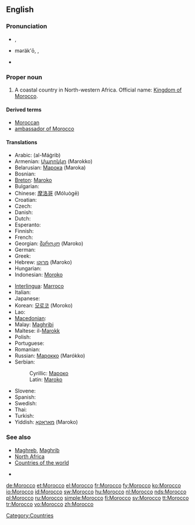 {{wikipedia}}
{{also|morocco}}
==English==

===Pronunciation===
* {{a|UK}} {{IPA|/məˈrɒkəʊ/}}, {{SAMPA|/m@"rQk@U/}}
* {{a|US}} məräk'ō, {{IPAchar|/məˈrɑkoʊ/}}, {{SAMPA|/m@"rAkoU/}}
* {{rhymes|ɒkəʊ}}

===Proper noun===
{{en-proper noun}}

# A coastal country in North-western Africa. Official name: [[Kingdom of Morocco]].

====Derived terms====
* [[Moroccan]]
* [[ambassador of Morocco]]

====Translations====
{{trans-top|country}}
* Arabic: {{Arab|[[المغرب]]}} (al-Máġrib)
* Armenian: [[Մարոկկո]] (Marokko)
* Belarusian: [[Марока]] (Maroka) {{f}}
* Bosnian: {{t-|bs|Maroko|m}}
* [[Breton]]: [[Maroko]]
* Bulgarian: {{t-|bg|Мароко|tr=Maróko|sc=Cyrl}}
* Chinese: [[摩洛哥]] (Móluògē)
* Croatian: {{t-|hr|Maroko|m}}
* Czech: {{t-|cs|Maroko|m}}
* Danish: {{t-|da|Marokko}}
* Dutch: {{t+|nl|Marokko}}
* Esperanto: {{t-|eo|Maroko|xs=Esperanto}}
* Finnish: {{t+|fi|Marokko}}
* French: {{t+|fr|Maroc|m}}
* Georgian: [[მაროკო]] (Maroko)
* German: {{t+|de|Marokko}}
* Greek: {{t+|el|Μαρόκο|n|tr=Maróko|sc=Grek}}
* Hebrew: [[מרוקו]] (Maroko)
* Hungarian: {{t+|hu|Marokkó}}
* Indonesian: [[Moroko]]
{{trans-mid}}
* [[Interlingua]]: [[Marroco]]
* Italian: {{t-|it|Marocco|m}}
* Japanese: {{t+|ja|モロッコ|tr=Morokko|sc=Jpan}}
* Korean: [[모로코]] (Moroko)
* Lao: {{t|lo|ມາລົກ|tr=maalok|sc=Laoo|xs=Lao}}
* [[Macedonian]]: {{t|mk|Мароко|n|tr=Maróko|sc=Cyrl}}
* Malay: [[Maghribi]]
* Maltese: il-[[Marokk]]
* Polish: {{t+|pl|Maroko}}
* Portuguese: {{t+|pt|Marrocos}}
* Romanian: {{t-|ro|Maroc|n}}
* Russian: [[Марокко]] (Marókko)
* Serbian:
*: Cyrillic: [[Мароко#Serbian|Мароко]] {{m}}
*: Latin: [[Maroko#Serbian|Maroko]] {{m}}
* Slovene: {{t+|sl|Maroko|m}}
* Spanish: {{t+|es|Marruecos|m}}
* Swedish: {{t+|sv|Marocko}}
* Thai: {{Thai|[[โมร็อกโก]]}} {{IPAchar|(Mōrɔkkō)}}
* Turkish: {{t+|tr|Fas}}
* Yiddish: [[מאַראָקאָ]] (Maroko)
{{trans-bottom}}

===See also===
* [[Maghreb]], [[Maghrib]]
* [[North Africa]]
* [[Appendix:Countries of the world|Countries of the world]]

*

[[Category:Countries]]

[[de:Morocco]]
[[et:Morocco]]
[[el:Morocco]]
[[fr:Morocco]]
[[fy:Morocco]]
[[ko:Morocco]]
[[io:Morocco]]
[[id:Morocco]]
[[sw:Morocco]]
[[hu:Morocco]]
[[nl:Morocco]]
[[nds:Morocco]]
[[pl:Morocco]]
[[ru:Morocco]]
[[simple:Morocco]]
[[fi:Morocco]]
[[sv:Morocco]]
[[tt:Morocco]]
[[tr:Morocco]]
[[vo:Morocco]]
[[zh:Morocco]]